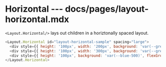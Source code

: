 # Horizontal --- docs/pages/layout-horizontal.mdx

`<Layout.Horizontal/>` lays out children in a horiztonally spaced layout.

```js live=true
<Layout.Horizontal id="layout-horizontal-sample" spacing="large">
  <div style={{ height: '100px', width: '200px', background: 'var(--grey-300)' }}></div>
  <div style={{ height: '100px', width: '300px', background: 'var(--green-500)' }}></div>
  <div style={{ height: '100px', background: 'var(--blue-500)', flexGrow: 1 }}></div>
</Layout.Horizontal>
```
